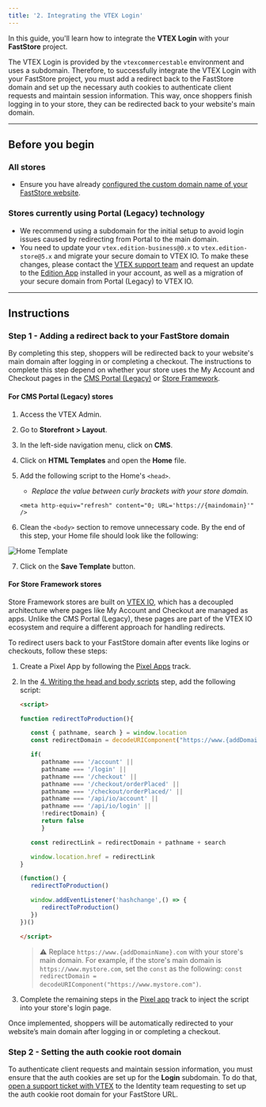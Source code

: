 ```yaml
---
title: '2. Integrating the VTEX Login'
---
```


In this guide, you'll learn how to integrate the **VTEX Login** with your **FastStore** project.

The VTEX Login is provided by the `vtexcommercestable` environment and uses a subdomain. Therefore, to successfully integrate the VTEX Login with your FastStore project, you must add a redirect back to the FastStore domain and set up the necessary auth cookies to authenticate client requests and maintain session information. This way, once shoppers finish logging in to your store, they can be redirected back to your website's main domain.

---

## Before you begin

### All stores

- Ensure you have already [configured the custom domain name of your FastStore website](https://developers.vtex.com/docs/guides/faststore/go-live-1-configuring-external-dns).

### Stores currently using Portal (Legacy) technology

- We recommend using a subdomain for the initial setup to avoid login issues caused by redirecting from Portal to the main domain.
- You need to update your `vtex.edition-business@0.x` to `vtex.edition-store@5.x` and migrate your secure domain to VTEX IO. To make these changes, please contact the [VTEX support team](https://help.vtex.com/support) and request an update to the [Edition App](https://developers.vtex.com/docs/guides/vtex-io-documentation-edition-app) installed in your account, as well as a migration of your secure domain from Portal (Legacy) to VTEX IO.

---

## Instructions

### Step 1 - Adding a redirect back to your FastStore domain

By completing this step, shoppers will be redirected back to your website's main domain after logging in or completing a checkout.
The instructions to complete this step depend on whether your store uses the My Account and Checkout pages in the [CMS Portal (Legacy)](#for-cms-portal-legacy-stores) or [Store Framework](#for-store-framework-stores).

#### For CMS Portal (Legacy) stores

1. Access the VTEX Admin.
2. Go to **Storefront > Layout**.
3. In the left-side navigation menu, click on **CMS**.
4. Click on **HTML Templates** and open the **Home** file.
5. Add the following script to the Home's `<head>`.

   - _Replace the value between curly brackets with your store domain._

   ```xhtml
   <meta http-equiv="refresh" content="0; URL='https://{maindomain}'" />
   ```

6. Clean the `<body>` section to remove unnecessary code. By the end of this step, your Home file should look like the following:

![Home Template](https://vtexhelp.vtexassets.com/assets/docs/src/home-template___a12a67566b69529d2a3f19c98f135060.png)

7. Click on the **Save Template** button.

#### For Store Framework stores

Store Framework stores are built on [VTEX IO](https://developers.vtex.com/docs/guides/vtex-io-documentation-what-is-vtex-io), which has a decoupled architecture where pages like My Account and Checkout are managed as apps. Unlike the CMS Portal (Legacy), these pages are part of the VTEX IO ecosystem and require a different approach for handling redirects.

To redirect users back to your FastStore domain after events like logins or checkouts, follow these steps:

1. Create a Pixel App by following the [Pixel Apps](https://developers.vtex.com/docs/guides/vtex-io-documentation-1-developnativeintegrationswithpixelapps) track.
2. In the [4. Writing the head and body scripts](https://developers.vtex.com/docs/guides/vtex-io-documentation-5-writingtheheaderandbodyscripts) step, add the following script:

   ```html
   <script>

   function redirectToProduction(){

      const { pathname, search } = window.location
      const redirectDomain = decodeURIComponent("https://www.{addDomainName}.com") // Replace with your domain

      if(
         pathname === '/account' ||
         pathname === '/login' ||
         pathname === '/checkout' ||
         pathname === '/checkout/orderPlaced' ||
         pathname === '/checkout/orderPlaced/' ||
         pathname === '/api/io/account' ||
         pathname === '/api/io/login' ||
         !redirectDomain) {
         return false
         }

      const redirectLink = redirectDomain + pathname + search

      window.location.href = redirectLink
   }

   (function() {
      redirectToProduction()

      window.addEventListener('hashchange',() => {
         redirectToProduction()
      })
   })()

   </script>
   ```

   > ⚠ Replace `https://www.{addDomainName}.com` with your store's main domain. For example, if the store's main domain is `https://www.mystore.com`, set the `const` as the following: `const redirectDomain = decodeURIComponent("https://www.mystore.com")`. 

3. Complete the remaining steps in the [Pixel app](https://developers.vtex.com/docs/guides/vtex-io-documentation-1-developnativeintegrationswithpixelapps) track to inject the script into your store's login page.

Once implemented, shoppers will be automatically redirected to your website’s main domain after logging in or completing a checkout.

### Step 2 - Setting the auth cookie root domain

To authenticate client requests and maintain session information, you must ensure that the auth cookies are set up for the **Login** subdomain. To do that, [open a support ticket with VTEX](https://help-tickets.vtex.com/smartlink/sso/login/zendesk) to the Identity team requesting to set up the auth cookie root domain for your FastStore URL.
